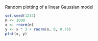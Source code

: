 Random plotting of a linear Gaussian model

```r
set.seed(1234)
n <- 1000
x <- rnorm(n)
y <- x * 3 + rnorm(n, 0, 0.75)
plot(x, y)
```
